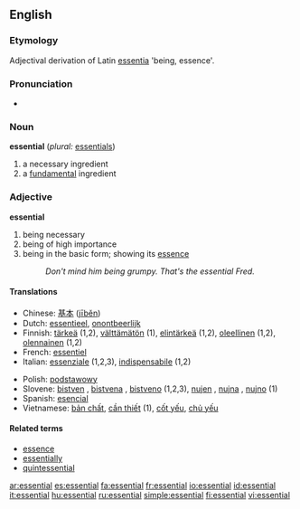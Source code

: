 ==English==

===Etymology===
Adjectival derivation of Latin [[essentia]] 'being, essence'.

===Pronunciation===
*{{audio|en-us-essential.ogg|Audio (US)}}

===Noun===
'''essential'''  (''plural:'' [[essentials]])

# a necessary ingredient
# a [[fundamental]] ingredient

===Adjective===
'''essential'''

# being necessary
# being of high importance
# being in the basic form; showing its [[essence]]
#:''Don't mind him being grumpy.  That's the essential Fred.''

====Translations====
{{top}}
*Chinese: [[基本]] ([[jīběn]])
*Dutch: [[essentieel]], [[onontbeerlijk]]
*Finnish: [[tärkeä]] (1,2), [[välttämätön]] (1), [[elintärkeä]] (1,2), [[oleellinen]] (1,2), [[olennainen]] (1,2)
*French: [[essentiel]]
*Italian: [[essenziale]] (1,2,3), [[indispensabile]] (1,2)
{{mid}}
*Polish: [[podstawowy]] {{m}}
*Slovene: [[bistven]] {{m}}, [[bistvena]] {{f}}, [[bistveno]] {{n}} (1,2,3), [[nujen]] {{m}}, [[nujna]] {{f}}, [[nujno]] {{n}} (1)
*Spanish: [[esencial]]
*Vietnamese: [[bản chất]], [[cần thiết]] (1), [[cốt yếu]], [[chủ yếu]]
{{bottom}}

====Related terms====
*[[essence]]
*[[essentially]]
*[[quintessential]]

[[ar:essential]]
[[es:essential]]
[[fa:essential]]
[[fr:essential]]
[[io:essential]]
[[id:essential]]
[[it:essential]]
[[hu:essential]]
[[ru:essential]]
[[simple:essential]]
[[fi:essential]]
[[vi:essential]]